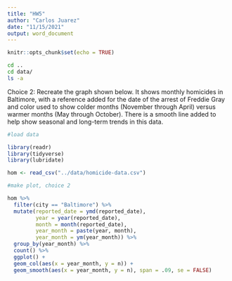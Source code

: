 ```yaml
---
title: "HW5"
author: "Carlos Juarez"
date: "11/15/2021"
output: word_document
---
```


```r
knitr::opts_chunk$set(echo = TRUE)
```

```bash
cd ..
cd data/
ls -a
```
Choice 2: Recreate the graph shown below. It shows monthly homicides in Baltimore, with a reference added for the date of the arrest of Freddie Gray and color used to show colder months (November through April) versus warmer months (May through October). There is a smooth line added to help show seasonal and long-term trends in this data.
```r
#load data

library(readr)
library(tidyverse)
library(lubridate)

hom <- read_csv("../data/homicide-data.csv")
```


```r
#make plot, choice 2

hom %>% 
  filter(city == "Baltimore") %>%
  mutate(reported_date = ymd(reported_date), 
         year = year(reported_date), 
         month = month(reported_date), 
         year_month = paste(year, month), 
         year_month = ym(year_month)) %>%
  group_by(year_month) %>%
  count() %>%
  ggplot() +
  geom_col(aes(x = year_month, y = n)) +
  geom_smooth(aes(x = year_month, y = n), span = .09, se = FALSE)
```

